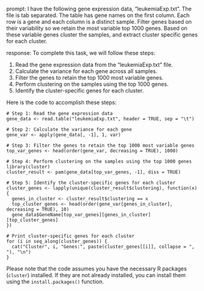 prompt:
I have the following gene expression data, "leukemiaExp.txt". The file is tab separated. The table has gene names on the first column. Each row is a gene and each column is a distinct sample. Filter genes based on their variability so we retain the most variable top 1000 genes. Based on these variable genes cluster the samples, and extract cluster specific genes for each cluster.

response:
To complete this task, we will follow these steps:

1. Read the gene expression data from the "leukemiaExp.txt" file.
2. Calculate the variance for each gene across all samples.
3. Filter the genes to retain the top 1000 most variable genes.
4. Perform clustering on the samples using the top 1000 genes.
5. Identify the cluster-specific genes for each cluster.

Here is the code to accomplish these steps:

```
# Step 1: Read the gene expression data
gene_data <- read.table("leukemiaExp.txt", header = TRUE, sep = "\t")

# Step 2: Calculate the variance for each gene
gene_var <- apply(gene_data[, -1], 1, var)

# Step 3: Filter the genes to retain the top 1000 most variable genes
top_var_genes <- head(order(gene_var, decreasing = TRUE), 1000)

# Step 4: Perform clustering on the samples using the top 1000 genes
library(cluster)
cluster_result <- pam(gene_data[top_var_genes, -1], diss = TRUE)

# Step 5: Identify the cluster-specific genes for each cluster
cluster_genes <- lapply(unique(cluster_result$clustering), function(x) {
  genes_in_cluster <- cluster_result$clustering == x
  top_cluster_genes <- head(order(gene_var[genes_in_cluster], decreasing = TRUE), 10)
  gene_data$GeneName[top_var_genes][genes_in_cluster][top_cluster_genes]
})

# Print cluster-specific genes for each cluster
for (i in seq_along(cluster_genes)) {
  cat("Cluster", i, "Genes:", paste(cluster_genes[[i]], collapse = ", "), "\n")
}
```

Please note that the code assumes you have the necessary R packages (`cluster`) installed. If they are not already installed, you can install them using the `install.packages()` function.
